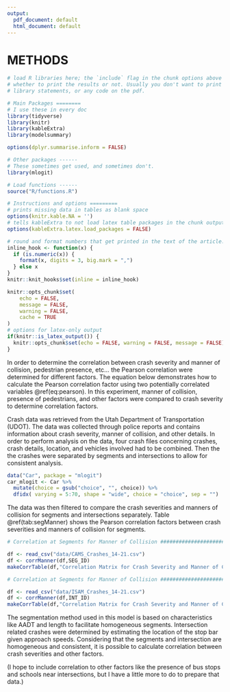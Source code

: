 ```yaml
---
output:
  pdf_document: default
  html_document: default
---
```

# METHODS

```r
# load R libraries here; the `include` flag in the chunk options above tells
# whether to print the results or not. Usually you don't want to print the
# library statements, or any code on the pdf.

# Main Packages ========
# I use these in every doc
library(tidyverse)
library(knitr)
library(kableExtra)
library(modelsummary)

options(dplyr.summarise.inform = FALSE)

# Other packages ------
# These sometimes get used, and sometimes don't.
library(mlogit)

# Load functions ------
source("R/functions.R")

# Instructions and options =========
# prints missing data in tables as blank space
options(knitr.kable.NA = '') 
# tells kableExtra to not load latex table packages in the chunk output
options(kableExtra.latex.load_packages = FALSE) 

# round and format numbers that get printed in the text of the article.
inline_hook <- function(x) {
  if (is.numeric(x)) {
    format(x, digits = 3, big.mark = ",")
  } else x
}
knitr::knit_hooks$set(inline = inline_hook)

knitr::opts_chunk$set(
	echo = FALSE,
	message = FALSE,
	warning = FALSE,
	cache = TRUE
)
# options for latex-only output
if(knitr::is_latex_output()) {
  knitr::opts_chunk$set(echo = FALSE, warning = FALSE, message = FALSE)
} 

```

<!-- use other words besides factor. Be very specific about what variables being used. -->
In order to determine the correlation between crash severity and manner of collision, pedestrian presence, etc...
the Pearson correlation were determined for different factors. The 
equation below demonstrates how to calculate the Pearson correlation factor 
using two potentially correlated variables \@ref(eq:pearson). In this experiment, 
manner of collision, presence of pedestrians, and other factors were compared to crash severity to determine correlation factors.

\begin{equation}
  \rho = \frac{\text{cov}(X,Y)}{\sigma_x \sigma_y}
  (\#eq:pearson)
\end{equation}

Crash data was retrieved from the Utah Department of Transportation (UDOT). The data was collected through police reports and contains information about crash severity, manner of collision, and other details. In order to perform analysis on the data, four crash files concerning crashes, crash details, location, and vehicles involved had to be combined. Then the the crashes were separated by segments and intersections to allow for consistent analysis. 

```r
data("Car", package = "mlogit")
car_mlogit <- Car %>%
  mutate(choice = gsub("choice", "", choice)) %>%
  dfidx( varying = 5:70, shape = "wide", choice = "choice", sep = "")
```

The data was then filtered to compare the crash severities and manners of collision for segments and intersections separately.
Table \@ref(tab:segManner) shows the Pearson correlation factors between crash severities and manners of collision for segments. 

<!-- not true -->
<!-- The results are very similar for intersections except the correlation factors are slightly higher in general. Table \@ref(tab:intManner) shows the correlations for intersections. -->

```r
# Correlation at Segments for Manner of Collision ######################################

df <- read_csv("data/CAMS_Crashes_14-21.csv")
df <- corrManner(df,SEG_ID)
makeCorrTable(df,"Correlation Matrix for Crash Severity and Manner of Collision at Segments")

```

```r
# Correlation at Segments for Manner of Collision ######################################

df <- read_csv("data/ISAM_Crashes_14-21.csv")
df <- corrManner(df,INT_ID)
makeCorrTable(df,"Correlation Matrix for Crash Severity and Manner of Collision at Intersections")

```

<!-- make it clearer that this paragraph is about both segments and intersections -->
The segmentation method used in this model is based on characteristics like AADT and length to facilitate homogeneous segments. Intersection related crashes were determined by estimating the location of the stop bar given approach speeds. Considering that the segments and intersection are homogeneous and consistent, it is possible to calculate correlation between crash severities and other factors. 

(I hope to include correlation to other factors like the presence of bus stops and schools near intersections, but I have a little more to do to prepare that data.)